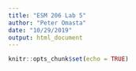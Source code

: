 ```yaml
---
title: "ESM 206 Lab 5"
author: "Peter Omasta"
date: "10/29/2019"
output: html_document
---
```


```r
knitr::opts_chunk$set(echo = TRUE)
```

